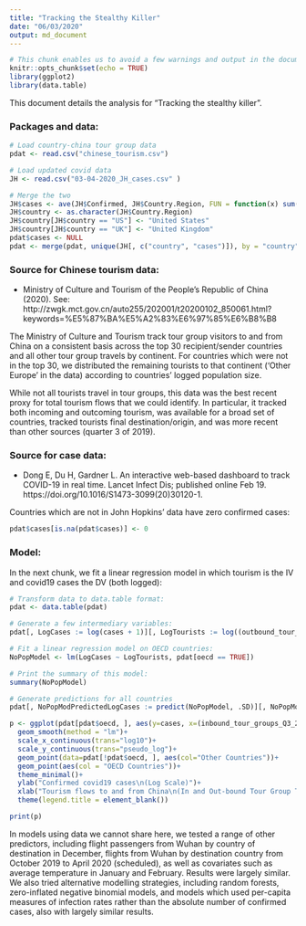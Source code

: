 ```yaml
---
title: "Tracking the Stealthy Killer"
date: "06/03/2020"
output: md_document
---
```


```r
# This chunk enables us to avoid a few warnings and output in the document body.
knitr::opts_chunk$set(echo = TRUE) 
library(ggplot2)
library(data.table)

```

This document details the analysis for “Tracking the stealthy killer”.

### Packages and data:
```r

# Load country-china tour group data
pdat <- read.csv("chinese_tourism.csv")

# Load updated covid data
JH <- read.csv("03-04-2020_JH_cases.csv" )

# Merge the two
JH$cases <- ave(JH$Confirmed, JH$Country.Region, FUN = function(x) sum(x))
JH$country <- as.character(JH$Country.Region)
JH$country[JH$country == "US"] <- "United States"
JH$country[JH$country == "UK"] <- "United Kingdom"
pdat$cases <- NULL
pdat <- merge(pdat, unique(JH[, c("country", "cases")]), by = "country", all.x = T)

```

### Source for Chinese tourism data:
* Ministry of Culture and Tourism of the People’s Republic of China (2020). See: http://zwgk.mct.gov.cn/auto255/202001/t20200102_850061.html?keywords=%E5%87%BA%E5%A2%83%E6%97%85%E6%B8%B8

The Ministry of Culture and Tourism track tour group visitors to and from China on a consistent basis across the top 30 recipient/sender countries and all other tour group travels by continent. For countries which were not in the top 30, we distributed the remaining tourists to that continent ('Other Europe' in the data) according to countries' logged population size. 

While not all tourists travel in tour groups, this data was the best recent proxy for total tourism flows that we could identify. In particular, it tracked both incoming and outcoming tourism, was available for a broad set of countries, tracked tourists final destination/origin, and was more recent than other sources (quarter 3 of 2019).

### Source for case data:
* Dong E, Du H, Gardner L. An interactive web-based dashboard to track COVID-19 in real time. Lancet Infect Dis; published online Feb 19. https://doi.org/10.1016/S1473-3099(20)30120-1.

Countries which are not in John Hopkins' data have zero confirmed cases:

```r
pdat$cases[is.na(pdat$cases)] <- 0
```
### Model:

In the next chunk, we fit a linear regression model in which tourism is the IV and covid19 cases the DV (both logged):

```r
# Transform data to data.table format:
pdat <- data.table(pdat)

# Generate a few intermediary variables:
pdat[, LogCases := log(cases + 1)][, LogTourists := log((outbound_tour_groups_Q3_2019_improved + inbound_tour_groups_Q3_2019_1_improved + 1) / 2)]

# Fit a linear regression model on OECD countries:
NoPopModel <- lm(LogCases ~ LogTourists, pdat[oecd == TRUE])

# Print the summary of this model:
summary(NoPopModel)

# Generate predictions for all countries
pdat[, NoPopModPredictedLogCases := predict(NoPopModel, .SD)][, NoPopModPredictedCases := exp(NoPopModPredictedLogCases)][, NoPopModResidualLogCases := LogCases - NoPopModPredictedLogCases][, NoPopModResidualCases := cases - NoPopModPredictedCases]
```


```r
p <- ggplot(pdat[pdat$oecd, ], aes(y=cases, x=(inbound_tour_groups_Q3_2019_1_improved + outbound_tour_groups_Q3_2019_improved)/2))+
  geom_smooth(method = "lm")+
  scale_x_continuous(trans="log10")+
  scale_y_continuous(trans="pseudo_log")+
  geom_point(data=pdat[!pdat$oecd, ], aes(col="Other Countries"))+
  geom_point(aes(col = "OECD Countries"))+
  theme_minimal()+
  ylab("Confirmed covid19 cases\n(Log Scale)")+
  xlab("Tourism flows to and from China\n(In and Out-bound Tour Group Travellers, Log Scale)")+
  theme(legend.title = element_blank())

print(p)

```

In models using data we cannot share here, we tested a range of other predictors, including flight passengers from Wuhan by country of destination in December, flights from Wuhan by destination country from October 2019 to April 2020 (scheduled), as well as covariates such as average temperature in January and February. Results were largely similar. We also tried alternative modelling strategies, including random forests, zero-inflated negative binomial models, and models which used per-capita measures of infection rates rather than the absolute number of confirmed cases, also with largely similar results. 


